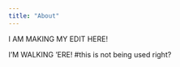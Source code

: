 ```yaml
---
title: "About"
---
```


I AM MAKING MY EDIT HERE!

I'M WALKING 'ERE! #this is not being used right?
